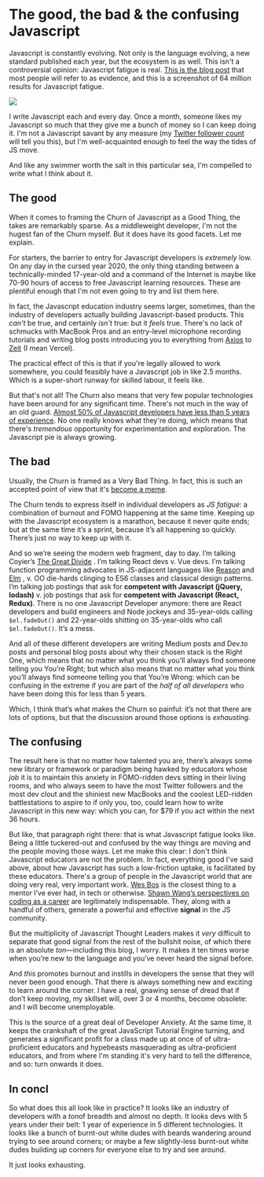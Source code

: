 # The good, the bad & the confusing Javascript

Javascript is constantly evolving. Not only is the language evolving, a new standard published each year, but the ecosystem is as well. This isn't a controversial opinion: Javascript fatigue is real. [This is the blog post](https://hackernoon.com/how-it-feels-to-learn-javascript-in-2016-d3a717dd577f) that most people will refer to as evidence, and this is a screenshot of 64 million results for Javascript fatigue.

![](/images/js-fatigue.jpg)

I write Javascript each and every day. Once a month, someone likes my Javascript so much that they give me a bunch of money so I can keep doing it. I'm not a Javascript savant by any measure (my [Twitter follower count](https://twitter.com/charlesharries) will tell you this), but I'm well-acquainted enough to feel the way the tides of JS move.

And like any swimmer worth the salt in this particular sea, I'm compelled to write what I think about it.

## The good
When it comes to framing the Churn of Javascript as a Good Thing, the takes are remarkably sparse. As a middleweight developer, I'm not the hugest fan of the Churn myself. But it does have its good facets. Let me explain.

For starters, the barrier to entry for Javascript developers is _extremely_ low. On any day in the cursed year 2020, the only thing standing between a technically-minded 17-year-old and a command of the Internet is maybe like 70-90 hours of access to free Javascript learning resources. These are plentiful enough that I'm not even going to try and list them here.

In fact, the Javascript education industry seems larger, sometimes, than the industry of developers actually building Javascript-based products. This _can't_ be true, and certainly _isn't_ true: but it _feels_ true. There's no lack of schmucks with MacBook Pros and an entry-level microphone recording tutorials and writing blog posts introducing you to everything from [Axios](https://github.com/axios/axios) to [Zeit](https://vercel.com) (I mean Vercel).

The practical effect of this is that if you're legally allowed to work somewhere, you could feasibly have a Javascript job in like 2.5 months. Which is a super-short runway for skilled labour, it feels like.

But that's not all! The Churn also means that very few popular technologies have been around for any significant time. There's not much in the way of an old guard. [Almost 50% of Javascript developers have less than 5 years of experience](https://2019.stateofjs.com/demographics/). No one really knows what they're doing, which means that there's _tremendous_ opportunity for experimentation and exploration. The Javascript pie is always growing.

## The bad
Usually, the Churn is framed as a Very Bad Thing. In fact, this is such an accepted point of view that it's [become a meme](https://twitter.com/ryanflorence/status/1288123176988286976).

The Churn tends to express itself in individual developers as *JS fatigue:* a combination of burnout and FOMO happening at the same time. Keeping up with the Javascript ecosystem is a marathon, because it never quite ends; but at the same time it’s a sprint, because it’s all happening so quickly. There’s just no way to keep up with it.

And so we’re seeing the modern web fragment, day to day. I’m talking Coyier’s  [The Great Divide](https://css-tricks.com/the-great-divide/) . I’m talking React devs v. Vue devs. I’m talking function programming advocates in JS-adjacent languages like  [Reason](https://reasonml.github.io/)  and  [Elm](https://elm-lang.org/) , v. OO die-hards clinging to ES6 classes and classical design patterns. I’m talking job postings that ask for **competent with Javascript (jQuery, lodash)** v. job postings that ask for **competent with Javascript (React, Redux)**. There is no one Javascript Developer anymore: there are React developers and build engineers and Node jockeys and 35-year-olds calling `$el.fadeOut()` and 22-year-olds shitting on 35-year-olds who call `$el.fadeOut()`. It’s a mess.

And all of these different developers are writing Medium posts and Dev.to posts and personal blog posts about why their chosen stack is the Right One, which means that no matter what you think you’ll always find someone telling you You’re Right; but which also means that no matter what you think you’ll always find someone telling you that You’re Wrong: which can be confusing in the extreme if you are part of the *half of all developers* who have been doing this for less than 5 years.

Which, I think that’s what makes the Churn so painful: it’s not that there are lots of options, but that the discussion around those options is *exhausting*.

## The confusing
The result here is that no matter how talented you are, there’s always some new library or framework or paradigm being hawked by educators whose *job* it is to maintain this anxiety in FOMO-ridden devs sitting in their living rooms, and who always seem to have the most Twitter followers and the most dev clout and the shiniest new MacBooks and the coolest LED-ridden battlestations to aspire to if only you, too, could learn how to write Javascript in this new way: which you can, for $79 if you act within the next 36 hours.

But like, that paragraph right there: that is what Javascript fatigue looks like. Being a little tuckered-out and confused by the way things are moving and the people moving those ways. Let me make this clear: I don't think Javascript educators are not the problem. In fact, everything good I've said above, about how Javascript has such a low-friction uptake, is facilitated by these educators. There's a group of people in the Javascript world that are doing very real, very important work. [Wes Bos](https://wesbos.com/) is the closest thing to a mentor I’ve ever had, in tech or otherwise. [Shawn Wang’s perspectives on coding as a career](https://www.learninpublic.org/) are legitimately indispensable. They, along with a handful of others, generate a powerful and effective **signal** in the JS community.

But the multiplicity of Javascript Thought Leaders makes it *very* difficult to separate that good signal from the rest of the bullshit noise, of which there is an absolute *ton*—including this blog, I worry. It makes it ten times worse when you’re new to the language and you’ve never heard the signal before.

And *this* promotes burnout and instills in developers the sense that they will never been good enough. That there is always something new and exciting to learn around the corner. I have a real, gnawing sense of dread that if don’t keep moving, my skillset will, over 3 or 4 months, become obsolete: and I will become unemployable.

This is the source of a great deal of Developer Anxiety. At the same time, it keeps the crankshaft of the great JavaScript Tutorial Engine turning, and generates a significant profit for a class made up at once of of ultra-proficient educators and hypebeasts masquerading as ultra-proficient educators, and from where I'm standing it's very hard to tell the difference, and so: turn onwards it does.

## In concl
So what does this all look like in practice? It looks like an industry of developers with a *ton*of breadth and almost no depth. It looks devs with 5 years under their belt: 1 year of experience in 5 different technologies. It looks like a bunch of burnt-out white dudes with beards wandering around trying to see around corners; or maybe a few slightly-less burnt-out white dudes building up corners for everyone else to try and see around.

It just looks exhausting.

